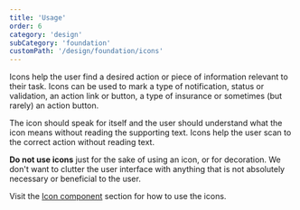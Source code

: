 ```yaml
---
title: 'Usage'
order: 6
category: 'design'
subCategory: 'foundation'
customPath: '/design/foundation/icons'
---
```


<TextLayoutLeft>

Icons help the user find a desired action or piece of information relevant to their task. Icons can be used to mark a type of notification, status or validation, an action link or button, a type of insurance or sometimes (but rarely) an action button.

The icon should speak for itself and the user should understand what the icon means without reading the supporting text. Icons help the user scan to the correct action without reading text.

<strong class="if">Do not use icons</strong> just for the sake of using an icon, or for decoration. We don't want to clutter the user interface with anything that is not absolutely necessary or beneficial to the user.

</TextLayoutLeft>

<div class="if alert-banner general">
  Visit the <a class="ids-doc" href="/components/media/icons/css">Icon component</a> section for how to use the icons.
</div>
